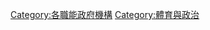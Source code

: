 {{Commonscat|Sports ministries}}

[[Category:各職能政府機構|Category:各職能政府機構]]
[[Category:體育與政治|Category:體育與政治]]